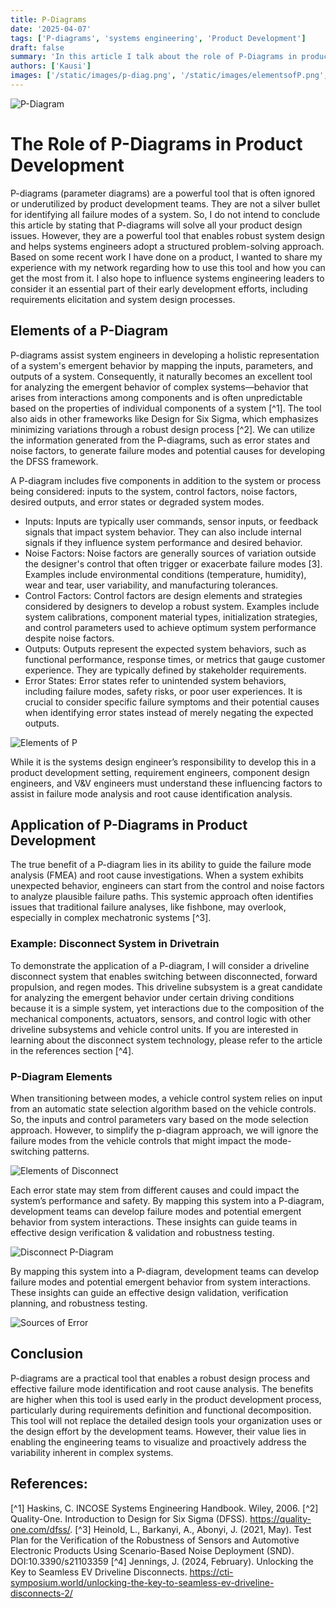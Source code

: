 ```yaml
---
title: P-Diagrams
date: '2025-04-07'
tags: ['P-diagrams', 'systems engineering', 'Product Development']
draft: false
summary: 'In this article I talk about the role of P-Diagrams in product development.'
authors: ['Kausi']
images: ['/static/images/p-diag.png', '/static/images/elementsofP.png', '/static/images/ElementsofDisco.png', '/static/images/pdiagdisco.png']
---
```


![P-Diagram](/Kausi-hub.github.io/static/images/p-diag.png)

# The Role of P-Diagrams in Product Development
P-diagrams (parameter diagrams) are a powerful tool that is often ignored or underutilized by product development teams. They are not a silver bullet for identifying all failure modes of a system. So, I do not intend to conclude this article by stating that P-diagrams will solve all your product design issues. However, they are a powerful tool that enables robust system design and helps systems engineers adopt a structured problem-solving approach. Based on some recent work I have done on a product, I wanted to share my experience with my network regarding how to use this tool and how you can get the most from it. I also hope to influence systems engineering leaders to consider it an essential part of their early development efforts, including requirements elicitation and system design processes.
## Elements of a P-Diagram

P-diagrams assist system engineers in developing a holistic representation of a system's emergent behavior by mapping the inputs, parameters, and outputs of a system. Consequently, it naturally becomes an excellent tool for analyzing the emergent behavior of complex systems—behavior that arises from interactions among components and is often unpredictable based on the properties of individual components of a system [^1]. The tool also aids in other frameworks like Design for Six Sigma, which emphasizes minimizing variations through a robust design process [^2]. We can utilize the information generated from the P-diagrams, such as error states and noise factors, to generate failure modes and potential causes for developing the DFSS framework.

A P-diagram includes five components in addition to the system or process being considered: inputs to the system, control factors, noise factors, desired outputs, and error states or degraded system modes.

  - Inputs: Inputs are typically user commands, sensor inputs, or feedback signals that impact system behavior. They can also include internal signals if they influence system performance and desired behavior.
  - Noise Factors: Noise factors are generally sources of variation outside the designer's control that often trigger or exacerbate failure modes [3]. Examples include environmental conditions (temperature, humidity), wear and tear, user variability, and manufacturing tolerances.
  - Control Factors: Control factors are design elements and strategies considered by designers to develop a robust system. Examples include system calibrations, component material types, initialization strategies, and control parameters used to achieve optimum system performance despite noise factors.
  - Outputs: Outputs represent the expected system behaviors, such as functional performance, response times, or metrics that gauge customer experience. They are typically defined by stakeholder requirements.
  - Error States: Error states refer to unintended system behaviors, including failure modes, safety risks, or poor user experiences. It is crucial to consider specific failure symptoms and their potential causes when identifying error states instead of merely negating the expected outputs.

![Elements of P](/Kausi-hub.github.io/static/images/elementsofP.png)

While it is the systems design engineer’s responsibility to develop this in a product development setting, requirement engineers, component design engineers, and V&V engineers must understand these influencing factors to assist in failure mode analysis and root cause identification analysis.
## Application of P-Diagrams in Product Development

The true benefit of a P-diagram lies in its ability to guide the failure mode analysis (FMEA) and root cause investigations. When a system exhibits unexpected behavior, engineers can start from the control and noise factors to analyze plausible failure paths. This systemic approach often identifies issues that traditional failure analyses, like fishbone, may overlook, especially in complex mechatronic systems [^3].
### Example: Disconnect System in Drivetrain

To demonstrate the application of a P-diagram, I will consider a driveline disconnect system that enables switching between disconnected, forward propulsion, and regen modes. This driveline subsystem is a great candidate for analyzing the emergent behavior under certain driving conditions because it is a simple system, yet interactions due to the composition of the mechanical components, actuators, sensors, and control logic with other driveline subsystems and vehicle control units. If you are interested in learning about the disconnect system technology, please refer to the article in the references section [^4].
### P-Diagram Elements

When transitioning between modes, a vehicle control system relies on input from an automatic state selection algorithm based on the vehicle controls. So, the inputs and control parameters vary based on the mode selection approach. However, to simplify the p-diagram approach, we will ignore the failure modes from the vehicle controls that might impact the mode-switching patterns.

<Image 
  src="/Kausi-hub.github.io/static/images/ElementsofDisco.png" 
  alt="Elements of Disconnect" 
  width={256} 
  height={128} 
  priority 
/>

Each error state may stem from different causes and could impact the system’s performance and safety. By mapping this system into a P-diagram, development teams can develop failure modes and potential emergent behavior from system interactions. These insights can guide teams in effective design verification & validation and robustness testing.

<Image 
  src="/Kausi-hub.github.io/static/images/pdiagdisco.png" 
  alt="Disconnect P-Diagram" 
  width={256} 
  height={128} 
  priority 
/>

By mapping this system into a P-diagram, development teams can develop failure modes and potential emergent behavior from system interactions. These insights can guide an effective design validation, verification planning, and robustness testing.

<Image 
  src="/Kausi-hub.github.io/static/images/sourcesoferror.png" 
  alt="Sources of Error" 
  width={256} 
  height={128} 
  priority 
/>

## Conclusion

P-diagrams are a practical tool that enables a robust design process and effective failure mode identification and root cause analysis. The benefits are higher when this tool is used early in the product development process, particularly during requirements definition and functional decomposition. This tool will not replace the detailed design tools your organization uses or the design effort by the development teams. However, their value lies in enabling the engineering teams to visualize and proactively address the variability inherent in complex systems.
## References:

[^1] Haskins, C. INCOSE Systems Engineering Handbook. Wiley, 2006.
[^2] Quality-One. Introduction to Design for Six Sigma (DFSS). https://quality-one.com/dfss/.
[^3] Heinold, L., Barkanyi, A., Abonyi, J. (2021, May). Test Plan for the Verification of the Robustness of Sensors and Automotive Electronic Products Using Scenario-Based Noise Deployment (SND). DOI:10.3390/s21103359
[^4] Jennings, J. (2024, February). Unlocking the Key to Seamless EV Driveline Disconnects. https://cti-symposium.world/unlocking-the-key-to-seamless-ev-driveline-disconnects-2/
